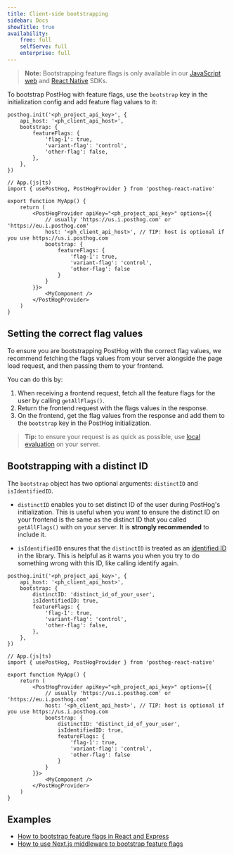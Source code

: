 ```yaml
---
title: Client-side bootstrapping
sidebar: Docs
showTitle: true
availability:
    free: full
    selfServe: full
    enterprise: full
---
```


> **Note:** Bootstrapping feature flags is only available in our [JavaScript web](/docs/libraries/js) and [React Native](/docs/libraries/react-native) SDKs.


<BootstrappingIntro />

To bootstrap PostHog with feature flags, use the `bootstrap` key in the initialization config and add feature flag values to it:

<MultiLanguage>

```js-web
posthog.init('<ph_project_api_key>', {
    api_host: '<ph_client_api_host>',
    bootstrap: {
        featureFlags: {
            'flag-1': true,
            'variant-flag': 'control',
            'other-flag': false,
        },
    },
})
```

```react-native
// App.(js|ts)
import { usePostHog, PostHogProvider } from 'posthog-react-native'

export function MyApp() {
    return (
        <PostHogProvider apiKey="<ph_project_api_key>" options={{
            // usually 'https://us.i.posthog.com' or 'https://eu.i.posthog.com'
            host: '<ph_client_api_host>', // TIP: host is optional if you use https://us.i.posthog.com
            bootstrap: {
                featureFlags: {
                    'flag-1': true,
                    'variant-flag': 'control',
                    'other-flag': false
                }
            }
        }}>
            <MyComponent />
        </PostHogProvider>
    )
}
```

</MultiLanguage>

## Setting the correct flag values

To ensure you are bootstrapping PostHog with the correct flag values, we recommend fetching the flags values from your server alongside the page load request, and then passing them to your frontend.

You can do this by:

1. When receiving a frontend request, fetch all the feature flags for the user by calling `getAllFlags()`.
2. Return the frontend request with the flags values in the response.
3. On the frontend, get the flag values from the response and add them to the `bootstrap` key in the PostHog initialization.

> **Tip:** to ensure your request is as quick as possible, use [local evaluation](/docs/feature-flags/local-evaluation) on your server.

## Bootstrapping with a distinct ID

The `bootstrap` object has two optional arguments: `distinctID` and `isIdentifiedID`.

- `distinctID` enables you to set distinct ID of the user during PostHog's initialization. This is useful when you want to ensure the distinct ID on your frontend is the same as the distinct ID that you called `getAllFlags()` with on your server. It is **strongly recommended** to include it.

- `isIdentifiedID` ensures that the `distinctID` is treated as an [identified ID](/docs/product-analytics/identify) in the library. This is helpful as it warns you when you try to do something wrong with this ID, like calling identify again.

<MultiLanguage>

```js-web
posthog.init('<ph_project_api_key>', {
    api_host: '<ph_client_api_host>',
    bootstrap: {
        distinctID: 'distinct_id_of_your_user',
        isIdentifiedID: true,
        featureFlags: {
            'flag-1': true,
            'variant-flag': 'control',
            'other-flag': false,
        },
    },
})
```

```react-native
// App.(js|ts)
import { usePostHog, PostHogProvider } from 'posthog-react-native'

export function MyApp() {
    return (
        <PostHogProvider apiKey="<ph_project_api_key>" options={{
            // usually 'https://us.i.posthog.com' or 'https://eu.i.posthog.com'
            host: '<ph_client_api_host>', // TIP: host is optional if you use https://us.i.posthog.com
            bootstrap: {
                distinctID: 'distinct_id_of_your_user',
                isIdentifiedID: true,
                featureFlags: {
                    'flag-1': true,
                    'variant-flag': 'control',
                    'other-flag': false
                }
            }
        }}>
            <MyComponent />
        </PostHogProvider>
    )
}
```

</MultiLanguage>

## Examples

- [How to bootstrap feature flags in React and Express](/tutorials/bootstrap-feature-flags-react)
- [How to use Next.js middleware to bootstrap feature flags](/tutorials/nextjs-bootstrap-flags)
